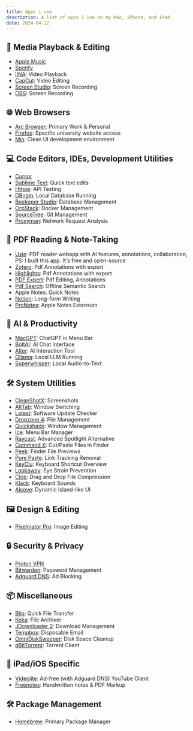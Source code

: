 ```yaml
---
title: Apps i use
description: A list of apps I use on my Mac, iPhone, and iPad.
date: 2024-04-12
---
```


## 🎵 Media Playback & Editing

- [Apple Music](https://www.apple.com/apple-music/)
- [Spotify](https://www.spotify.com)
- [IINA](https://iina.io/): Video Playback
- [CapCut](https://www.capcut.com/resource/download-capcut-for-mac): Video Editing
- [Screen Studio](https://screen.studio/): Screen Recording
- [OBS](https://obsproject.com/): Screen Recording

## 🌐 Web Browsers

- [Arc Browser](https://arc.net/): Primary Work & Personal
- [Firefox](https://www.mozilla.org/firefox/): Specific university website access
- [Min](https://minbrowser.org/): Clean UI development environment

## 💻 Code Editors, IDEs, Development Utilities

- [Cursor](https://www.cursor.so/)
- [Sublime Text](https://www.sublimetext.com/): Quick text edits
- [Httpie](https://httpie.io/): API Testing
- [DBngin](https://dbngin.com/): Local Database Running
- [Beekeper Studio](https://www.beekeeperstudio.io/): Database Management
- [OrbStack](https://orbstack.dev/): Docker Management
- [SourceTree](https://www.sourcetreeapp.com/): Git Management
- [Proxyman](https://proxyman.io/): Network Request Analysis

## 📕 PDF Reading & Note-Taking

- [Uxie](https://uxie.vercel.app): PDF reader webapp with AI features, annotations, collaboration, PS: I built this app. It's free and open-source
- [Zotero](https://www.zotero.org/): Pdf Annotations with export
- [Highlights](https://highlightsapp.net/): Pdf Annotations with export
- [PDF Expert](https://pdfexpert.com/): Pdf Editing, Annotations
- [Pdf Search](https://pdfsearch.app/): Offline Semantic Search
- Apple Notes: Quick Notes
- [Notion](https://www.notion.so/): Long-form Writing
- [ProNotes](https://www.pronotes.app/): Apple Notes Extension

## 🤖 AI & Productivity

- [MacGPT](https://www.macgpt.com/): ChatGPT in Menu Bar
- [BoltAI](https://boltai.com/): AI Chat Interface
- [Alter](https://alterhq.com/): AI Interaction Tool
- [Ollama](https://ollama.com/): Local LLM Running
- [Superwhisper](https://superwhisper.com/): Local Audio-to-Text

## 🛠 System Utilities

- [CleanShotX](https://cleanshot.com/): Screenshots
- [AltTab](https://alt-tab-macos.netlify.app/): Window Switching
- [Latest](https://max.codes/latest/): Software Update Checker
- [Dropzone 4](https://aptonic.com/): File Management
- [Quickshade](https://apps.apple.com/us/app/quickshade/id931571202): Window Management
- [Ice](https://github.com/jordanbaird/Ice): Menu Bar Manager
- [Raycast](https://www.raycast.com/): Advanced Spotlight Alternative
- [Command X](https://sindresorhus.com/command-x): Cut/Paste Files in Finder
- [Peek](https://www.bigzlabs.com/peek.html): Finder File Previews
- [Pure Paste](https://sindresorhus.com/pure-paste): Link Tracking Removal
- [KeyClu](https://sergii.tatarenkov.name/keyclu/support/): Keyboard Shortcut Overview
- [Lookaway](https://lookaway.app/): Eye Strain Prevention
- [Clop](https://github.com/FuzzyIdeas/Clop): Drag and Drop File Compression
- [Klack](https://tryklack.com/): Keyboard Sounds
- [Alcove](https://tryalcove.com/): Dynamic Island-like UI

## 🖼 Design & Editing

- [Pixelmator Pro](https://www.pixelmator.com/pro/): Image Editing

## 🔒 Security & Privacy

- [Proton VPN](https://protonvpn.com/)
- [Bitwarden](https://bitwarden.com/): Password Management
- [Adguard DNS](https://adguard.com/en/adguard-dns/overview.html): Ad Blocking

## 📦 Miscellaneous

- [Blip](https://blip.net/): Quick File Transfer
- [Keka](https://www.keka.io/en/): File Archiver
- [JDownloader 2](https://jdownloader.org/): Download Management
- [Tempbox](https://tempbox.waseem.works/): Disposable Email
- [OmniDiskSweeper](https://www.omnigroup.com/more): Disk Space Cleanup
- [qBitTorrent](https://www.qbittorrent.org/): Torrent Client

## 📱 iPad/iOS Specific

- [Videolite](https://apps.apple.com/app/videolite-video-download/id6444636282): Ad-free (with Adguard DNS) YouTube Client
- [Freenotes](https://apps.apple.com/in/app/freenotes-note-taking/id6464237904): Handwritten notes & PDF Markup

## 🛠 Package Management

- [Homebrew](https://brew.sh/): Primary Package Manager
